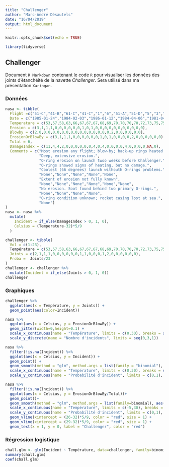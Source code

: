 ```yaml
---
title: "Challenger"
author: "Marc-André Désautels"
date: "16/04/2019"
output: html_document
---
```


```r
knitr::opts_chunk$set(echo = TRUE)

library(tidyverse)
```

## Challenger

Document `R Markdown` contenant le code `R` pour visualiser les données des joints d'étanchéité de la navette *Challenger*. Sera utilisé dans ma présentation `Xaringan`.

### Données

```r
nasa <- tibble(
  Flight =c("51-C","41-B","61-C","41-C","1","6","51-A","51-D","5","3","2","9","41-D","51-G","7","8","51-B","61-A","51-I","61-B","41-G","51-J",NA,"51-F"),
  Date = c("1985-01-24","1984-02-03","1986-01-12","1984-04-06","1981-04-12","1983-04-04","1984-11-08","1985-04-12","1982-11-11","1982-03-22","1981-11-12","1983-11-28","1984-08-30","1985-06-17","1983-06-18","1983-08-30","1985-04-29","1985-10-30","1985-08-27","1985-11-26","1984-10-05","1985-10-03","1982-06-27","1985-07-29"),
  Temperature = c(53,57,58,63,66,67,67,67,68,69,70,70,70,70,72,73,75,75,76,76,78,79,80,81),
  Erosion = c(3,1,1,1,0,0,0,0,0,0,1,0,1,0,0,0,0,0,0,0,0,0,0,0),
  Blowby = c(2,0,0,0,0,0,0,0,0,0,0,0,0,0,0,0,0,2,0,0,0,0,0,0),
  ErosionOrBlowBy = c(3,1,1,1,0,0,0,0,0,0,1,0,1,0,0,0,0,2,0,0,0,0,0,0),
  Total = 6,
  DamageIndex = c(11,4,4,2,0,0,0,0,0,0,4,0,4,0,0,0,0,4,0,0,0,0,NA,0),
  Comments = c("Most erosion any flight; blow-by; back-up rings heated.",
               "Deep, extensive erosion.",
               "O-ring erosion on launch twoo weeks before Challenger.",
               "O-rings showed signs of heating, but no damage.",
               "Coolest (66 degrees) launch withouth O-rings problems.",
               "None","None","None","None","None",
               "Extent of erosion not fully known",
               "None","None","None","None","None","None",
               "No erosion. Soot found behind two primary O-rings.",
               "None","None","None","None",
               "O-ring condition unknown; rocket casing lost at sea.",
               "None")
)
nasa <- nasa %>% 
  mutate(
    Incident = if_else(DamageIndex > 0, 1, 0),
    Celsius = (Temperature-32)*5/9
  )
```


```r
challenger <- tibble(
  Vol = c(1:23),
  Température = c(53,57,58,63,66,67,67,67,68,69,70,70,70,70,72,73,75,75,76,76,78,79,81),
  Joints = c(2,1,1,1,0,0,0,0,0,0,1,1,0,0,0,1,2,0,0,0,0,0,0),
  Proba =  Joints/23
)
challenger <- challenger %>% 
  mutate(Incident = if_else(Joints > 0, 1, 0))
challenger
```

### Graphiques

```r
challenger %>% 
  ggplot(aes(x = Température, y = Joints)) +
  geom_point(aes(color=Incident))
```

```r
nasa %>% 
  ggplot(aes(x = Celsius, y = ErosionOrBlowBy)) +
  geom_jitter(width=0,height=0.1) +
  scale_x_continuous(name = "Température", limits = c(0,30), breaks = seq(0,30,5))  +
  scale_y_discrete(name = "Nombre d'incidents", limits = seq(0,3,1))
```


```r
nasa %>% 
  filter(!is.na(Incident)) %>% 
  ggplot(aes(x = Celsius, y = Incident)) +
  geom_point() +
  geom_smooth(method = "glm", method.args = list(family = "binomial"), se = FALSE, fullrange = TRUE) +
  scale_x_continuous(name = "Température", limits = c(0,30), breaks = seq(0,30,5))  +
  scale_y_continuous(name = "Probabilité d'incident", limits = c(0,1), breaks = seq(0,1,0.2))
```

```r
nasa %>% 
  filter(!is.na(Incident)) %>% 
  ggplot(aes(x = Celsius, y = ErosionOrBlowBy/Total))+
  geom_point()+
  geom_smooth(method = "glm", method.args = list(family=binomial), aes(weight = Total), fullrange=TRUE, se=FALSE)+
  scale_x_continuous(name = "Température", limits = c(-5,30), breaks = seq(-5,30,5))  +
  scale_y_continuous(name = "Probabilité d'incident", limits = c(0,1), breaks = seq(0,1,0.2)) + 
  geom_vline(xintercept = (26-32)*5/9, color = "red", size = 1) +
  geom_vline(xintercept = (29-32)*5/9, color = "red", size = 1) +
  geom_text(x = 1, y = 0, label = "Challenger", color = "red")
```


### Régression logistique

```r
chall.glm <- glm(Incident ~ Température, data=challenger, family=binomial)
summary(chall.glm)
coef(chall.glm)
```

